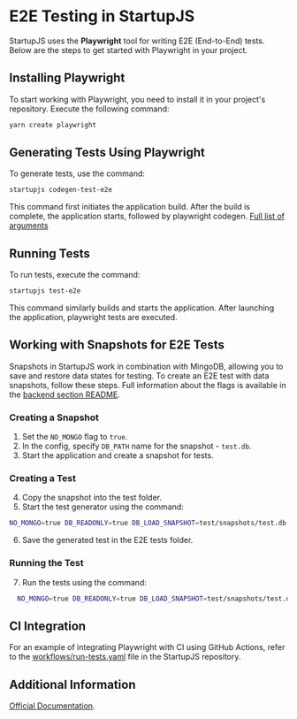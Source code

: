 # E2E Testing in StartupJS

StartupJS uses the **Playwright** tool for writing E2E (End-to-End) tests. Below are the steps to get started with Playwright in your project.

## Installing Playwright

To start working with Playwright, you need to install it in your project's repository. Execute the following command:

```bash
yarn create playwright
```

## Generating Tests Using Playwright

To generate tests, use the command:

```bash
startupjs codegen-test-e2e
```
This command first initiates the application build. After the build is complete, the application starts, followed by playwright codegen.
[Full list of arguments](https://playwright.dev/docs/codegen#running-codegen)

## Running Tests

To run tests, execute the command:

```bash
startupjs test-e2e
```
This command similarly builds and starts the application. After launching the application, playwright tests are executed.

## Working with Snapshots for E2E Tests

Snapshots in StartupJS work in combination with MingoDB, allowing you to save and restore data states for testing. To create an E2E test with data snapshots, follow these steps. Full information about the flags is available in the [backend section README](https://github.com/startupjs/startupjs/tree/master/packages/backend).

### Creating a Snapshot
1. Set the `NO_MONGO` flag to `true`.
2. In the config, specify `DB_PATH` name for the snapshot - `test.db`.
3. Start the application and create a snapshot for tests.

### Creating a Test
4. Copy the snapshot into the test folder.
5. Start the test generator using the command:
 ```bash
NO_MONGO=true DB_READONLY=true DB_LOAD_SNAPSHOT=test/snapshots/test.db startupjs codegen-test-e2e
   ```
6. Save the generated test in the E2E tests folder.

### Running the Test
7. Run the tests using the command:
```bash
  NO_MONGO=true DB_READONLY=true DB_LOAD_SNAPSHOT=test/snapshots/test.db startupjs test-e2e path/to/e2e-tests
```

## CI Integration

For an example of integrating Playwright with CI using GitHub Actions, refer to the [workflows/run-tests.yaml](https://github.com/startupjs/startupjs/blob/master/.github/workflows/run-tests.yaml) file in the StartupJS repository.

## Additional Information

[Official Documentation](https://playwright.dev/docs/intro).
